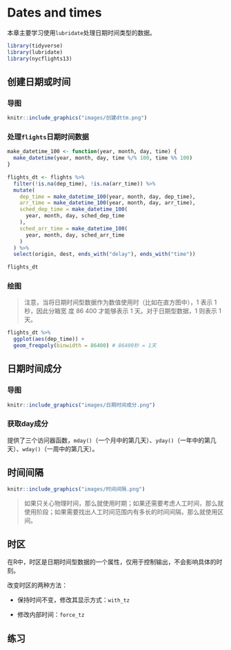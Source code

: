 # Dates and times

本章主要学习使用`lubridate`处理日期时间类型的数据。

```r
library(tidyverse)
library(lubridate)
library(nycflights13)
```

## 创建日期或时间

### 导图
```r
knitr::include_graphics("images/创建dttm.png")
```

### 处理`flights`日期时间数据

```r
make_datetime_100 <- function(year, month, day, time) { 
  make_datetime(year, month, day, time %/% 100, time %% 100) 
} 
 
flights_dt <- flights %>% 
  filter(!is.na(dep_time), !is.na(arr_time)) %>% 
  mutate( 
    dep_time = make_datetime_100(year, month, day, dep_time), 
    arr_time = make_datetime_100(year, month, day, arr_time), 
    sched_dep_time = make_datetime_100( 
      year, month, day, sched_dep_time 
    ), 
    sched_arr_time = make_datetime_100( 
      year, month, day, sched_arr_time 
    ) 
  ) %>% 
  select(origin, dest, ends_with("delay"), ends_with("time")) 
 
flights_dt 
```

### 绘图

>注意，当将日期时间型数据作为数值使用时（比如在直方图中），1 表示 1 秒，因此分箱宽
度 86 400 才能够表示 1 天。对于日期型数据，1 则表示 1 天。

```r
flights_dt %>% 
  ggplot(aes(dep_time)) + 
  geom_freqpoly(binwidth = 86400) # 86400秒 = 1天
```


## 日期时间成分

### 导图

```r
knitr::include_graphics("images/日期时间成分.png")
```

### 获取day成分

提供了三个访问器函数，`mday()`（一个月中的第几天）、`yday()`（一年中的第几天）、`wday()`（一周中的第几天）。


## 时间间隔

```r
knitr::include_graphics("images/时间间隔.png")
```

>如果只关心物理时间，那么就使用时期；如果还需要考虑人工时间，那么就使用阶段；如果需要找出人工时间范围内有多长的时间间隔，那么就使用区间。

## 时区

在R中，时区是日期时间型数据的一个属性，仅用于控制输出，不会影响具体的时刻。

改变时区的两种方法：

- 保持时间不变，修改其显示方式：`with_tz`

- 修改内部时间：`force_tz`

## 练习



